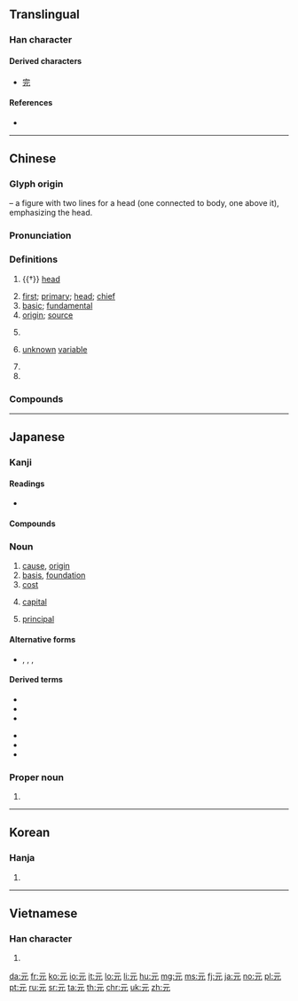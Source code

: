 {{also|示|亓}}
==Translingual==
{{stroke order}}

===Han character===
{{Han char|rn=10|rad=儿|as=02|sn=4|four=10211|canj=MMU|ids=⿱二儿}}

====Derived characters====
* [[完]]

====References====
* {{Han ref|kx=0123.060|dkj=01340|dj=0258.030|hdz=10264.060|uh=5143}}

----

==Chinese==
{{zh-forms}}

===Glyph origin===
{{Han etyl}}
{{liushu|p}} – a figure with two lines {{zh-l|*二}} for a head (one connected to body, one above it), emphasizing the head.

===Pronunciation===
{{zh-pron
|m=yuán
|c=jyun4
|h=pfs=ngièn/ngiàn
|md=nguòng
|mn=goân
|w=3nyoe,3hhyoe
|mc=y
|oc=y
|ma=y
|cat=n,a,pn
}}

===Definitions===
{{zh-hanzi}}

# {{†}} [[head]]
#: {{zh-syn|頭}}
# [[first]]; [[primary]]; [[head]]; [[chief]]
# [[basic]]; [[fundamental]]
# [[origin]]; [[source]]
# {{zh-classifier|[[yuan]] or [[dollar]]s}}
#: {{zh-syn|圓}}
# {{lb|zh|mathematics}} [[unknown]] [[variable]]
# {{zh-abbrev|元朝|{{w|Yuan Dynasty}}}}
# {{surname|lang=zh}}

===Compounds===
{{zh-der|元寶|元旦|元件|元老|元年|元配|元氣|元日|元首|元帥|元素|元素符號|元宵|元宵節|元凶|元勳|元魚|元月|CN元|一元|一元化|一元大武|一元復始|一元論|一元酸|七元|三元|三元及第|三元合金|三朝元老|上元|上元節|下元|下元節|中元|中元普渡|中元節|中狀元|主元音|乾元|二元論|二元運算|二元酸|五燈會元|亞元|位元|位元組|低元音|住宅單元|倪元璐|傷元氣|元世祖|元元|元元本本|元功|元勛|元化|元史|元后|元君|元命|元和|元和腳|元和體|元四大家|元因|元士|元夜|元太宗|元太祖|元好問|元妃|元始|元始天尊|元子|元宰|元寶楓|元尚篇|元微之|元惡|元惡大奸|元惡大憝|元戎|元智大學|元曲|元書紙|元會|元服|元朝|元本|元燈|元生代|元白|元祕史|元神|元稹|元精|元結|元緒|元老院|元聖|元色|元謀猿人|元辰|元雜劇|元音|元麥|元龍高臥|光電元件|八元|公元|冊府元龜|分渾元|前元音|包元兒|化學元素|半低元音|半元音|半合元音|半閉元音|半開元音|半高元音|南元|合口元音|合金元素|喪元|單元|單元劇|單元音|圓脣元音|坤元|壓倒元白|壽元|夏元瑜|多元化|多元性|多元論|大三元|大元帥|大春元|大秋元|大經元|太元|央元音|字元|宋元學案|尖元音|展脣元音|後元音|復元|微量元素|戴表元|捲舌元音|掄元|控制單元|搖元宵|改元|數元|新元史|新紀元|易元吉|春元演習|晉元帝|曆元|會元|未知元|朱元璋|李元簇|柳宗元|案元|梁元帝|標準元音|歐元|歐洲美元|歸元|殿元|汪元量|油元|泰元|混元|渾元|狀元|狀元及第|狀元籌|狀元紅|狀元餅|當元|省元|真元|萬元戶|稀土元素|程元振|糕元寶|紀元|經元|美元|腎元|膠元蛋白|舌尖元音|舌面元音|華元|蔡元培|虎體元斑|補元氣|複元音|複合元音|西元|西曆紀元|解元|記憶單元|謝晉元|貢元|趙元任|趙元昊|連中三元|還元返本|鄭元和|酈道元|重元素|金屬元素|鉤元提要|銀元|開元|開元禮|開元通寶|開元錄|開元雜報|開口元音|開國元勛|關元|阮元|降元音|隱生元|顏元|顯生元|養元|高元音|黎元|黎元洪|鼎元|鼎元之分|鼻化元音}}

{{zh-cat|Beginning|Money}}

----

==Japanese==

===Kanji===
{{ja-kanji|grade=2|rs=儿02}}

====Readings====
* {{ja-readings
|goon=[[ごん]] (gon)
|kanon=[[げん]] (gen)
|toon=[[がん]] (gan)
|kun=[[もと]] (moto), [[こうべ]] (kōbe)}}

====Compounds====
{{der5
| {{ja-l|元気}}
| {{ja-l|元凶}}
| {{ja-l|元金}}
| {{ja-l|元号}}
| {{ja-l|元日}}
| {{ja-l|元首}}
| {{ja-l|元帥}}
| {{ja-l|元祖}}
| {{ja-l|元素}}
| {{ja-l|元旦}}
| {{ja-l|元朝}}
| {{ja-l|元服}}
| {{ja-l|元本}}
| {{ja-l|元来}}
| {{ja-l|元悪}}
| {{ja-l|元価}}
| {{ja-l|元兇}}
| {{ja-l|元勲}}
| {{ja-l|元軍}}
| {{ja-l|元々}}, {{ja-l|元元}}
| {{ja-l|元高}}
| {{ja-l|元三}}
| {{ja-l|元始}}
| {{ja-l|元手}}
| {{ja-l|元鞘}}
| {{ja-l|元職}}
| {{ja-l|元栓}}
| {{ja-l|元値}}
| {{ja-l|元帳}}
| {{ja-l|元締}}
| {{ja-l|元入金}}
| {{ja-l|元年}}
| {{ja-l|元標}}
| {{ja-l|元方}}
| {{ja-l|元利}}
| {{ja-l|元老}}
| {{ja-l|元禄}}
| {{ja-l|元寇}}
| {{ja-l|お手元}}, {{ja-l|御手元}}
}}

{{ja-kanjitab|もと|yomi=k}}

===Noun===
{{ja-noun|もと}}

# [[cause]], [[origin]]
# [[basis]], [[foundation]]
# [[cost]]
#: {{ja-usex|元がとれる|もと が とれる|to be able to cover the cost}}
# {{lb|ja|finance|sort=もと}} [[capital]]
# [[principal]]

====Alternative forms====
* {{l|ja|本}}, {{l|ja|原}}, {{l|ja|基}}, {{l|ja|素}}

====Derived terms====
{{der-top}}
* {{l|ja|もとに}}
* {{l|ja|元は}}
* {{l|ja|元より}}
{{der-mid}}
* {{l|ja|元売り}}
* {{l|ja|元結い}}
* {{l|ja|元通り}}
{{der-bottom}}

===Proper noun===
{{ja-pos|はじめ|proper}}

# {{given name|male|lang=ja|sort=はじめ}}

----

==Korean==

===Hanja===
{{ko-hanja|hangeul=원|eumhun=으뜸|mr=wŏn}}

# {{defn|lang=ko|sort=儿02}}

----

==Vietnamese==

===Han character===
{{vi-hantu|[[nguyên]], [[nguyễn]]|rs=儿02}}

# {{defn|lang=vi|sort=儿02}}

[[da:元]]
[[fr:元]]
[[ko:元]]
[[io:元]]
[[it:元]]
[[lo:元]]
[[li:元]]
[[hu:元]]
[[mg:元]]
[[ms:元]]
[[fj:元]]
[[ja:元]]
[[no:元]]
[[pl:元]]
[[pt:元]]
[[ru:元]]
[[sr:元]]
[[ta:元]]
[[th:元]]
[[chr:元]]
[[uk:元]]
[[zh:元]]